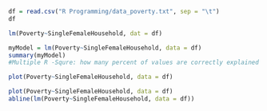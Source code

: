 ```{r}
df = read.csv("R Programming/data_poverty.txt", sep = "\t")
df
```
```{r}
lm(Poverty~SingleFemaleHousehold, dat = df)
```
```{r}
myModel = lm(Poverty~SingleFemaleHousehold, data = df)
summary(myModel)
#Multiple R -Squre: how many percent of values are correctly explained by the model
```

```{r}
plot(Poverty~SingleFemaleHousehold, data = df)

```

```{r}
plot(Poverty~SingleFemaleHousehold, data = df)
abline(lm(Poverty~SingleFemaleHousehold, data = df))
```

